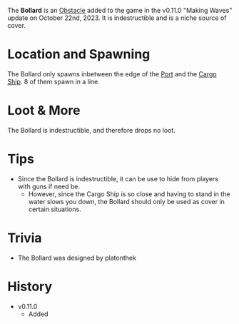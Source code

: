 The **Bollard** is an [Obstacle](/obstacles) added to the game in the v0.11.0 "Making Waves" update on October 22nd, 2023. It is indestructible and is a niche source of cover.

# Location and Spawning
The Bollard only spawns inbetween the edge of the [Port](/buildings/port) and the [Cargo Ship](/buildings/ship). 8 of them spawn in a line.

# Loot & More
The Bollard is indestructible, and therefore drops no loot.

# Tips
- Since the Bollard is indestructible, it can be use to hide from players with guns if need be.
    - However, since the Cargo Ship is so close and having to stand in the water slows you down, the Bollard should only be used as cover in certain situations.

# Trivia
- The Bollard was designed by platonthek

# History
- v0.11.0
    - Added